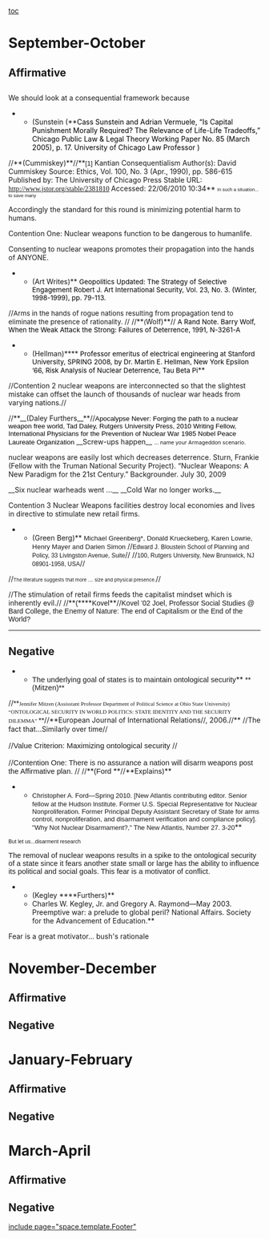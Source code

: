 [[toc]]
=September-October= 
==Affirmative== 
== == 


We should look at a consequential framework because
**(Sunstein (**<span style="color: black;">Cass Sunstein and Adrian Vermuele, “Is Capital Punishment Morally Required? The Relevance of Life-Life Tradeoffs,” Chicago Public Law & Legal Theory Working Paper No. 85 (March 2005), p. 17. University of Chicago Law Professor )</span>






//**(Cummiskey)**//**<span style="font-weight: normal;"><span class="MsoFootnoteReference"><span style="font-family: Tahoma,sans-serif; font-size: 10pt;">[1]</span></span> Kantian Consequentialism Author(s): David Cummiskey Source: Ethics, Vol. 100, No. 3 (Apr., 1990), pp. 586-615 Published by: The University of Chicago Press Stable URL: <span style="font-family: 'Times New Roman',serif;">http://www.jstor.org/stable/2381810 </span>Accessed: 22/06/2010 10:34</span>** <span style="font-family: Tahoma,sans-serif; font-size: 7pt;">In such a situation... to save many </span>

Accordingly the standard for this round is minimizing potential harm to humans. 


Contention One: Nuclear weapons function to be dangerous to humanlife. 

Consenting to nuclear weapons promotes their propagation into the hands of ANYONE. 
**(Art Writes)** <span style="color: black; font-size: 10pt; font-weight: normal;">Geopolitics Updated: The Strategy of Selective Engagement Robert J. Art International Security, Vol. 23, No. 3. (Winter, 1998-1999), pp. 79-113.</span>




//<span style="font-size: 10pt; font-weight: normal;">Arms in the hands of rogue nations resulting from propagation tend to eliminate the presence of rationality. </span>//
//**<span style="font-size: 9pt;">(</span>Wolf)**// <span style="color: black; font-size: 10pt; font-weight: normal;">A Rand Note. Barry Wolf, When the Weak Attack the Strong: Failures of Deterrence, 1991, N-3261-A</span>

**(Hellman)****<span style="color: black; font-size: 10pt; font-weight: normal;"> Professor emeritus of electrical engineering at Stanford University, SPRING 2008, by Dr. Martin E. Hellman, New York Epsilon ’66, Risk Analysis of Nuclear Deterrence, Tau Beta Pi</span>**



//Contention 2 nuclear weapons are interconnected so that the slightest mistake can offset the launch of thousands of nuclear war heads from varying nations.//


//**__(Daley Furthers__**//<span style="color: black; font-family: Arial,sans-serif; font-size: 10pt;">Apocalypse Never: Forging the path to a nuclear weapon free world, Tad Daley, Rutgers University Press, 2010 Writing Fellow, International Physicians for the Prevention of Nuclear War 1985 Nobel Peace Laureate Organization</span>
__Screw-ups happen__ <span style="font-size: 8pt;">… name your Armageddon scenario.</span>


nuclear weapons are easily lost which decreases deterrence. 
Sturn, Frankie (Fellow with the Truman National Security Project). “Nuclear Weapons: A New Paradigm for the 21st Century.” Backgrounder. July 30, 2009 

__Six nuclear warheads went ...__ __Cold War no longer works.__




Contention 3 Nuclear Weapons facilities destroy local economies and lives in directive to stimulate new retail firms. 

**(Green Berg)** <span style="font-family: Arial,sans-serif; font-size: 10pt;">Michael Greenberg*, Donald Krueckeberg, Karen Lowrie, Henry Mayer and Darien Simon </span>//<span style="font-family: Arial,sans-serif; font-size: 9pt;">Edward J. Bloustein School of Planning and Policy, 33 Livingston Avenue, Suite</span>// //<span style="font-family: Arial,sans-serif; font-size: 9pt;">100, Rutgers University, New Brunswick, NJ 08901-1958, USA</span>//
//<span style="font-size: 7pt;">The literature suggests that more .... size and physical presence.</span>//


//The stimulation of retail firms feeds the capitalist mindset which is inherently evil.//
//**<span style="font-family: Tahoma,sans-serif; text-transform: uppercase;">(</span>****<span style="font-family: Tahoma,sans-serif;">Kovel</span>**//<span style="font-family: Tahoma,sans-serif;">Kovel ’02 Joel, Professor Social Studies @ Bard College, the Enemy of Nature: The end of Capitalism or the End of the World?</span>


----



==Negative== 

**<span style="font-family: Tahoma,sans-serif; font-size: 11pt;">The underlying goal of states is to maintain ontological security</span>**<span style="font-family: Tahoma,sans-serif; font-size: 11pt;"> **(Mitzen)**</span>
//<span style="font-family: Tahoma,sans-serif; font-size: 11pt;">**<span style="font-family: 'Times New Roman',serif; font-size: 11px; font-weight: normal; line-height: 16px;">Jennifer Mitzen (Assisstant Professor Department of Political Science at Ohio State University) “ONTOLOGICAL SECURITY IN WORLD POLITICS: STATE IDENTITY AND THE SECURITY DILEMMA” </span>**</span>//**European Journal of International Relations//, 2006.//**
//The fact that...Similarly over time//

//<span style="font-family: Tahoma,sans-serif; font-size: 15px; line-height: 22px;">Value Criterion: Maximizing ontological security </span>//



//<span style="font-family: Tahoma,sans-serif; font-size: 11pt;">Contention One: There is no assurance a nation will disarm weapons post the Affirmative plan. </span>//
//**<span style="font-family: Tahoma,sans-serif; font-size: 11pt;">(Ford </span>**//**Explains)**
**<span style="font-family: arial,helvetica,sans-serif; font-size: 13px; font-weight: normal; line-height: 19px;">Christopher A. Ford—Spring 2010. [New Atlantis contributing editor. Senior fellow at the Hudson Institute. Former U.S. Special Representative for Nuclear Nonproliferation. Former Principal Deputy Assistant Secretary of State for arms control, nonproliferation, and disarmament verification and compliance policy]. "Why Not Nuclear Disarmament?," The New Atlantis, Number 27. 3-20</span>**

<span style="font-family: Tahoma,sans-serif; font-size: 8pt;">But let us...disarment research </span>


<span style="font-family: Tahoma,sans-serif; font-size: 11pt;">The removal of nuclear weapons results in a spike to the ontological security of a state since it fears another state small or large has the ability to influence its political and social goals. This fear is a motivator of conflict. </span>
**<span style="text-decoration: none;">(Kegley </span>****<span style="text-decoration: none;">Furthers)</span>**
**<span style="font-weight: normal; text-decoration: none;">Charles W. Kegley, Jr. and Gregory A. Raymond—May 2003. Preemptive war: a prelude to global peril? National Affairs. Society for the Advancement of Education.</span>**

<span style="text-decoration: none; text-underline: none;"> Fear is a great motivator... bush's rationale</span>



=November-December= 
==Affirmative== 
==Negative== 

=January-February= 
==Affirmative== 
==Negative== 

=March-April= 
==Affirmative== 
==Negative== 

[[include page="space.template.Footer"]]